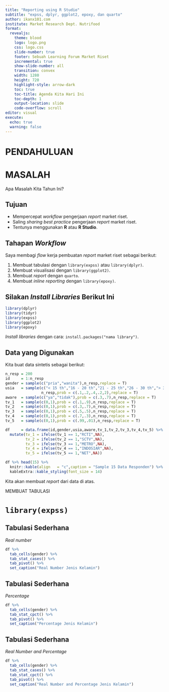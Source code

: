 ```yaml
---
title: "Reporting using R Studio"
subtitle: "expss, dplyr, ggplot2, epoxy, dan quarto"
author: ikanx101.com
institute: Market Research Dept. Nutrifood
format: 
  revealjs:
    theme: blood
    logo: logo.png
    css: logo.css
    slide-number: true
    footer: Sebuah Learning Forum Market Riset
    incremental: true
    show-slide-number: all
    transition: convex
    width: 1280
    height: 720
    highlight-style: arrow-dark
    toc: true
    toc-title: Agenda Kita Hari Ini
    toc-depth: 1
    output-location: slide
    code-overflow: scroll
editor: visual
execute: 
  echo: true
  warning: false
---
```


# PENDAHULUAN {.center}

# MASALAH {.center .unlisted}

Apa Masalah Kita Tahun Ini?

## Tujuan {.center}

-   Mempercepat *workflow* pengerjaan *report* market riset.
-   Saling *sharing best practice* pengerjaan *report* market riset.
-   Tentunya menggunakan **R** atau **R Studio**.

## Tahapan *Workflow* {.center}

Saya membagi *flow* kerja pembuatan *report* market riset sebagai berikut:

1.  Membuat tabulasi dengan `library(expss)` atau `library(dplyr)`.
2.  Membuat visualisasi dengan `library(ggplot2)`.
3.  Membuat *report* dengan `quarto`.
4.  Membuat *inline reporting* dengan `library(epoxy)`.

## Silakan *Install Libraries* Berikut Ini {.center}

```r
library(dplyr)
library(tidyr)
library(expss)
library(ggplot2)
library(epoxy)
```

*Install libraries* dengan cara: `install.packages("nama library")`.

## Data yang Digunakan {.center .smaller}

Kita buat data sintetis sebagai berikut:

```r
n_resp = 200
id     = 1:n_resp
gender = sample(c("pria","wanita"),n_resp,replace = T)
usia   = sample(c("< 15 th","16 - 20 th","21 - 25 th","26 - 30 th","> 30 th"),
                n_resp,prob = c(.1,.2,.4,.2,2),replace = T)
aware  = sample(c("ya","tidak"),prob = c(.3,.7),n_resp,replace = T)
tv_1   = sample(c(0,1),prob = c(.1,.9),n_resp,replace = T)
tv_2   = sample(c(0,1),prob = c(.3,.7),n_resp,replace = T)
tv_3   = sample(c(0,1),prob = c(.5,.5),n_resp,replace = T)
tv_4   = sample(c(0,1),prob = c(.7,.3),n_resp,replace = T)
tv_5   = sample(c(0,1),prob = c(.99,.01),n_resp,replace = T)

df     = data.frame(id,gender,usia,aware,tv_1,tv_2,tv_3,tv_4,tv_5) %>% 
  mutate(tv_1 = ifelse(tv_1 == 1,"RCTI",NA),
         tv_2 = ifelse(tv_2 == 1,"SCTV",NA),
         tv_3 = ifelse(tv_3 == 1,"METRO",NA),
         tv_4 = ifelse(tv_4 == 1,"INDOSIAR",NA),
         tv_5 = ifelse(tv_5 == 1,"NET",NA))

df %>% head(15) %>% 
  knitr::kable(align   = "c",caption = "Sample 15 Data Responden") %>% 
  kableExtra::kable_styling(font_size = 14)
```

Kita akan membuat *report* dari data di atas.

MEMBUAT TABULASI

# `library(expss)` {.center .unlisted}

## Tabulasi Sederhana {.center}

*Real number*

```r
df %>% 
  tab_cells(gender) %>% 
  tab_stat_cases() %>% 
  tab_pivot() %>% 
  set_caption("Real Number Jenis Kelamin") 
```

## Tabulasi Sederhana {.center}

*Percentage*

```r
df %>% 
  tab_cells(gender) %>% 
  tab_stat_cpct() %>% 
  tab_pivot() %>% 
  set_caption("Percentage Jenis Kelamin")
```

## Tabulasi Sederhana {.center}

*Real Number and Percentage*

```r
df %>% 
  tab_cells(gender) %>% 
  tab_stat_cases() %>% 
  tab_stat_cpct() %>% 
  tab_pivot() %>% 
  set_caption("Real Number and Percentage Jenis Kelamin")
```
